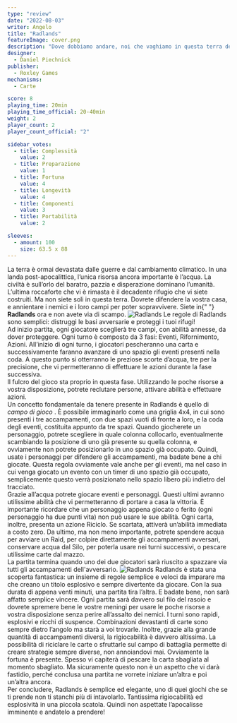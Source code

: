```yaml
---
type: "review"
date: "2022-08-03"
writer: Angelo
title: "Radlands"
featureImage: cover.png
description: "Dove dobbiamo andare, noi che vaghiamo in questa terra devastata, in cerca di una versione migliore di noi stessi?"
designer:
  - Daniel Piechnick
publisher:
  - Roxley Games
mechanisms:
  - Carte

score: 8
playing_time: 20min
playing_time_official: 20-40min
weight: 2
player_count: 2
player_count_official: "2"

sidebar_votes:
  - title: Complessità
    value: 2
  - title: Preparazione
    value: 1
  - title: Fortuna
    value: 4
  - title: Longevità
    value: 4
  - title: Componenti
    value: 3
  - title: Portabilità
    value: 2

sleeves:
  - amount: 100
    size: 63.5 x 88
---
```


<Setting>
  La terra è ormai devastata dalle guerre e dal cambiamento climatico. In una
  landa post-apocalittica, l’unica risorsa ancora importante è l’acqua. La
  civiltà è sull’orlo del baratro, pazzia e disperazione dominano l’umanità.
  L’ultima roccaforte che vi è rimasta è il decadente rifugio che vi siete
  costruiti. Ma non siete soli in questa terra. Dovrete difendere la vostra
  casa, e annientare i nemici e i loro campi per poter sopravvivere. Siete in{" "}
  <strong>Radlands</strong> ora e non avete via di scampo.
</Setting>

<img src="./game1.jpg" alt="Radlands" />

<Rules>
  Le regole di Radlands sono semplici: distruggi le basi avversarie e proteggi i
  tuoi rifugi!
  <br />
  Ad inizio partita, ogni giocatore sceglierà tre campi, con abilità annesse, da
  dover proteggere. Ogni turno è composto da 3 fasi: Eventi, Rifornimento,
  Azioni. All’inizio di ogni turno, i giocatori pescheranno una carta e
  successivamente faranno avanzare di uno spazio gli eventi presenti nella coda.
  A questo punto si otterranno le preziose scorte d’acqua, tre per la
  precisione, che vi permetteranno di effettuare le azioni durante la fase
  successiva.
  <br />
  Il fulcro del gioco sta proprio in questa fase. Utilizzando le poche risorse a
  vostra disposizione, potrete reclutare persone, attivare abilità e effettuare
  azioni. <br />
  Un concetto fondamentale da tenere presente in Radlands è quello di <em>
    campo di gioco
  </em>. È possibile immaginarlo come una griglia 4x4, in cui sono presenti i tre
  accampamenti, con due spazi vuoti di fronte a loro, e la coda degli eventi, costituita
  appunto da tre spazi. Quando giocherete un personaggio, potrete scegliere in quale
  colonna collocarlo, eventualmente scambiando la posizione di uno già presente su
  quella colonna, e ovviamente non potrete posizionarlo in uno spazio già occupato.
  Quindi, usate i personaggi per difendere gli accampamenti, ma badate bene a chi
  giocate. Questa regola ovviamente vale anche per gli eventi, ma nel caso in cui
  venga giocato un evento con un timer di uno spazio già occupato, semplicemente
  questo verrà posizionato nello spazio libero più indietro del tracciato.
  <br />
  Grazie all’acqua potrete giocare eventi e personaggi. Questi ultimi avranno utilissime
  abilità che vi permetteranno di portare a casa la vittoria. È importante ricordare
  che un personaggio appena giocato o ferito (ogni personaggio ha due punti vita)
  non può usare le sue abilità. Ogni carta, inoltre, presenta un azione Riciclo.
  Se scartata, attiverà un’abilità immediata a costo zero. Da ultimo, ma non meno
  importante, potrete spendere acqua per avviare un Raid, per colpire direttamente
  gli accampamenti avversari, conservare acqua dal Silo, per poterla usare nei turni
  successivi, o pescare utilissime carte dal mazzo.
  <br />
  La partita termina quando uno dei due giocatori sarà riuscito a spazzare via tutti
  gli accampamenti dell'avversario.
</Rules>

<img src="./game2.jpg" alt="Radlands" />

<Feedback>
  Radlands è stata una scoperta fantastica: un insieme di regole semplice e
  veloci da imparare ma che creano un titolo esplosivo e sempre divertente da
  giocare. Con la sua durata di appena venti minuti, una partita tira l’altra. E
  badate bene, non sarà affatto semplice vincere. Ogni partita sarà davvero sul
  filo del rasoio e dovrete spremere bene le vostre meningi per usare le poche
  risorse a vostra disposizione senza perire all’assalto dei nemici. I turni
  sono rapidi, esplosivi e ricchi di suspence. Combinazioni devastanti di carte
  sono sempre dietro l’angolo ma starà a voi trovarle. Inoltre, grazie alla
  grande quantità di accampamenti diversi, la rigiocabilità è davvero altissima.
  La possibilità di riciclare le carte o sfruttarle sul campo di battaglia
  permette di creare strategie sempre diverse, non annoiandovi mai. Ovviamente
  la fortuna è presente. Spesso vi capiterà di pescare la carta sbagliata al
  momento sbagliato. Ma sicuramente questo non è un aspetto che vi darà
  fastidio, perché conclusa una partita ne vorrete iniziare un’altra e poi
  un’altra ancora. <br />
  Per concludere, Radlands è semplice ed elegante, uno di quei giochi che se ti prende
  non ti stanchi più di intavolarlo. Tantissima rigiocabilità ed esplosività in una
  piccola scatola. Quindi non aspettate l’apocalisse imminente e andatelo a prendere!
</Feedback>

<Instagram id="Cgyyns9DcRh" />
